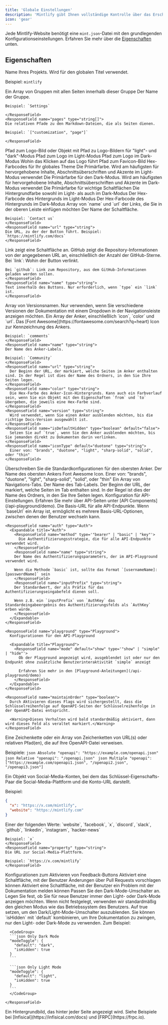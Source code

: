 ```yaml
---
title: 'Globale Einstellungen'
description: 'Mintlify gibt Ihnen vollständige Kontrolle über das Erscheinungsbild Ihrer Dokumentation mithilfe der mint.json-Datei'
icon: 'gear'
---
```


Jede Mintlify-Website benötigt eine `mint.json`-Datei mit den grundlegenden Konfigurationseinstellungen. Erfahren Sie mehr über die [Eigenschaften](#properties) unten.

## Eigenschaften

<ResponseField name="name" type="string" required>
Name Ihres Projekts. Wird für den globalen Titel verwendet.

Beispiel: `mintlify`

</ResponseField>

<ResponseField name="navigation" type="Navigation[]" required>
  Ein Array von Gruppen mit allen Seiten innerhalb dieser Gruppe
  <Expandable title="Navigation">
    <ResponseField name="group" type="string">
    Der Name der Gruppe.

    Beispiel: `Settings`

    </ResponseField>
    <ResponseField name="pages" type="string[]">
    Die relativen Pfade zu den Markdown-Dateien, die als Seiten dienen.

    Beispiel: `["customization", "page"]`

    </ResponseField>

  </Expandable>
</ResponseField>

<ResponseField name="logo" type="string or object">
  Pfad zum Logo-Bild oder Objekt mit Pfad zu Logo-Bildern für "light"- und "dark"-Modus
  <Expandable title="Logo">
    <ResponseField name="light" type="string">
      Pfad zum Logo im Light-Modus
    </ResponseField>
    <ResponseField name="dark" type="string">
      Pfad zum Logo im Dark-Modus
    </ResponseField>
    <ResponseField name="href" type="string" default="/">
      Wohin das Klicken auf das Logo führt
    </ResponseField>
  </Expandable>
</ResponseField>

<ResponseField name="favicon" type="string">
  Pfad zum Favicon-Bild
</ResponseField>

<ResponseField name="colors" type="Colors">
  Hex-Farbcodes für Ihr globales Theme
  <Expandable title="Colors">
    <ResponseField name="primary" type="string" required>
      Die Primärfarbe. Wird am häufigsten für hervorgehobene Inhalte, Abschnittsüberschriften 
      und Akzente im Light-Modus verwendet
    </ResponseField>
    <ResponseField name="light" type="string">
      Die Primärfarbe für den Dark-Modus. Wird am häufigsten für hervorgehobene Inhalte,
      Abschnittsüberschriften und Akzente im Dark-Modus verwendet
    </ResponseField>
    <ResponseField name="dark" type="string">
      Die Primärfarbe für wichtige Schaltflächen
    </ResponseField>
    <ResponseField name="background" type="object">
      Die Hintergrundfarbe sowohl im Light- als auch im Dark-Modus
      <Expandable title="Object">
        <ResponseField name="light" type="string" required>
          Der Hex-Farbcode des Hintergrunds im Light-Modus
        </ResponseField>
        <ResponseField name="dark" type="string" required>
          Der Hex-Farbcode des Hintergrunds im Dark-Modus
        </ResponseField>
      </Expandable>
    </ResponseField>
  </Expandable>
</ResponseField>

<ResponseField name="topbarLinks" type="TopbarLink[]">
  Array von `name` und `url` der Links, die Sie in der oberen Leiste einfügen möchten
  <Expandable title="TopbarLink">
    <ResponseField name="name" type="string">
    Der Name der Schaltfläche.

    Beispiel: `Contact us`
    </ResponseField>
    <ResponseField name="url" type="string">
    Die URL, zu der der Button führt. Beispiel: `https://mintlify.com/docs`
    </ResponseField>

  </Expandable>
</ResponseField>

<ResponseField name="topbarCtaButton" type="Call to Action">
  <Expandable title="Topbar Call to Action">
    <ResponseField name="type" type={'"link" or "github"'} default="link">
    Link zeigt eine Schaltfläche an. GitHub zeigt die Repository-Informationen von der angegebenen URL an, einschließlich der Anzahl der GitHub-Sterne.
    </ResponseField>
    <ResponseField name="url" type="string">
    Bei `link`: Wohin der Button verlinkt.
    
    Bei `github`: Link zum Repository, aus dem GitHub-Informationen geladen werden sollen.
    </ResponseField>
    <ResponseField name="name" type="string">
    Text innerhalb des Buttons. Nur erforderlich, wenn `type` ein `link` ist.
    </ResponseField>

  </Expandable>
</ResponseField>

<ResponseField name="versions" type="string[]">
  Array von Versionsnamen. Nur verwenden, wenn Sie verschiedene Versionen der Dokumentation 
  mit einem Dropdown in der Navigationsleiste anzeigen möchten.
</ResponseField>

<ResponseField name="anchors" type="Anchor[]">
  Ein Array der Anker, einschließlich `icon`, `color` und `url`.
  <Expandable title="Anchor">
    <ResponseField name="icon" type="string">
    Das [Font Awesome](https://fontawesome.com/search?q=heart) Icon zur Kennzeichnung des Ankers.

    Beispiel: `comments`
    </ResponseField>
    <ResponseField name="name" type="string">
    Der Name des Anker-Labels.

    Beispiel: `Community`
    </ResponseField>
    <ResponseField name="url" type="string">
      Der Beginn der URL, der markiert, welche Seiten im Anker enthalten sind. In der Regel ist dies der Name des Ordners, in den Sie Ihre Seiten legen.
    </ResponseField>
    <ResponseField name="color" type="string">
      Die Hex-Farbe des Anker-Icon-Hintergrunds. Kann auch ein Farbverlauf sein, wenn Sie ein Objekt mit den Eigenschaften `from` und `to` übergeben, die jeweils eine Hex-Farbe sind.
    </ResponseField>
    <ResponseField name="version" type="string">
      Wird verwendet, wenn Sie einen Anker ausblenden möchten, bis die richtige Docs-Version ausgewählt ist.
    </ResponseField>
    <ResponseField name="isDefaultHidden" type="boolean" default="false">
      Setzen Sie auf `true`, wenn Sie den Anker ausblenden möchten, bis Sie jemanden direkt zu Dokumenten darin verlinken.
    </ResponseField>
    <ResponseField name="iconType" default="duotone" type="string">
      Einer von: "brands", "duotone", "light", "sharp-solid", "solid", oder "thin"
    </ResponseField>

  </Expandable>
</ResponseField>

<ResponseField name="topAnchor" type="Object">
  Überschreiben Sie die Standardkonfigurationen für den obersten Anker.
  <Expandable title="Object">
    <ResponseField name="name" default="Documentation" type="string">
      Der Name des obersten Ankers
    </ResponseField>
    <ResponseField name="icon" default="book-open" type="string">
      Font Awesome Icon.
    </ResponseField>
    <ResponseField name="iconType" default="duotone" type="string">
      Einer von: "brands", "duotone", "light", "sharp-solid", "solid", oder "thin"
    </ResponseField>
  </Expandable>
</ResponseField>

<ResponseField name="tabs" type="Tabs[]">
  Ein Array von Navigations-Tabs.
  <Expandable title="Tabs">
    <ResponseField name="name" type="string">
      Der Name des Tab-Labels.
    </ResponseField>
    <ResponseField name="url" type="string">
      Der Beginn der URL, der markiert, welche Seiten im Tab enthalten sind. In der Regel ist 
      dies der Name des Ordners, in den Sie Ihre Seiten legen.
    </ResponseField>
  </Expandable>
</ResponseField>

<ResponseField name="api" type="API">
  Konfiguration für API-Einstellungen. Erfahren Sie mehr über API-Seiten unter [API Components](/api-playground/demo).
  <Expandable title="API">
    <ResponseField name="baseUrl" type="string">
      Die Basis-URL für alle API-Endpunkte. Wenn `baseUrl` ein Array ist, ermöglicht es mehrere Basis-URL-Optionen,
      zwischen denen der Benutzer wechseln kann.
    </ResponseField>

    <ResponseField name="auth" type="Auth">
      <Expandable title="Auth">
        <ResponseField name="method" type='"bearer" | "basic" | "key"'>
          Die Authentifizierungsstrategie, die für alle API-Endpunkte verwendet wird.
        </ResponseField>
        <ResponseField name="name" type="string">
        Der Name des Authentifizierungsparameters, der im API-Playground verwendet wird.

        Wenn die Methode `basic` ist, sollte das Format `[usernameName]:[passwordName]` sein
        </ResponseField>
        <ResponseField name="inputPrefix" type="string">
        Der Standardwert, der als Präfix für das Authentifizierungseingabefeld dienen soll.

        Wenn z.B. ein `inputPrefix` von `AuthKey` das Standardeingabeergebnis des Authentifizierungsfelds als `AuthKey` erben würde.
        </ResponseField>
      </Expandable>
    </ResponseField>

    <ResponseField name="playground" type="Playground">
      Konfigurationen für den API-Playground

      <Expandable title="Playground">
        <ResponseField name="mode" default="show" type='"show" | "simple" | "hide"'>
          Ob der Playground angezeigt wird, ausgeblendet ist oder nur den Endpunkt ohne zusätzliche Benutzerinteraktivität `simple` anzeigt

          Erfahren Sie mehr in den [Playground-Anleitungen](/api-playground/demo)
        </ResponseField>
      </Expandable>
    </ResponseField>

    <ResponseField name="maintainOrder" type="boolean">
      Durch Aktivieren dieses Flags wird sichergestellt, dass die Schlüsselreihenfolge auf OpenAPI-Seiten der Schlüsselreihenfolge in der OpenAPI-Datei entspricht.

      <Warning>Dieses Verhalten wird bald standardmäßig aktiviert, dann wird dieses Feld als veraltet markiert.</Warning>
    </ResponseField>

  </Expandable>
</ResponseField>

<ResponseField name="openapi" type="string | string[]">
  Eine Zeichenkette oder ein Array von Zeichenketten von URL(s) oder relativen Pfad(en), die auf Ihre
  OpenAPI-Datei verweisen.
  
  Beispiele:
  <CodeGroup>
    ```json Absolute
    "openapi": "https://example.com/openapi.json"
    ```
    ```json Relative
    "openapi": "/openapi.json"
    ```
    ```json Multiple
    "openapi": ["https://example.com/openapi1.json", "/openapi2.json", "/openapi3.json"]
    ```
  </CodeGroup>

</ResponseField>

<ResponseField name="footerSocials" type="FooterSocials">
  Ein Objekt von Social-Media-Konten, bei dem das Schlüssel-Eigenschafts-Paar die Social-Media-Plattform und die Konto-URL darstellt.
  
  Beispiel: 
  ```json
  {
    "x": "https://x.com/mintlify",
    "website": "https://mintlify.com"
  }
  ```
  <Expandable title="FooterSocials">
    <ResponseField name="[key]" type="string">
    Einer der folgenden Werte: `website`, `facebook`, `x`, `discord`, `slack`, `github`, `linkedin`, `instagram`, `hacker-news`
    
    Beispiel: `x`
    </ResponseField>
    <ResponseField name="property" type="string">
    Die URL zur Social-Media-Plattform.
    
    Beispiel: `https://x.com/mintlify`
    </ResponseField>
  </Expandable>
</ResponseField>

<ResponseField name="feedback" type="Feedback">
  Konfigurationen zum Aktivieren von Feedback-Buttons

  <Expandable title="Feedback">
    <ResponseField name="suggestEdit" type="boolean" default="false">
    Aktiviert eine Schaltfläche, mit der Benutzer Änderungen über Pull Requests vorschlagen können
    </ResponseField>
    <ResponseField name="raiseIssue" type="boolean" default="false">
    Aktiviert eine Schaltfläche, mit der Benutzer ein Problem mit der Dokumentation melden können
    </ResponseField>
  </Expandable>
</ResponseField>

<ResponseField name="modeToggle" type="ModeToggle">
  Passen Sie den Dark-Mode-Umschalter an.
  <Expandable title="ModeToggle">
    <ResponseField name="default" type={'"light" or "dark"'}>
      Legen Sie fest, ob Sie für neue Benutzer immer den Light- oder Dark-Mode anzeigen möchten. Wenn nicht
      festgelegt, verwenden wir standardmäßig den gleichen Modus wie das Betriebssystem des Benutzers.
    </ResponseField>
    <ResponseField name="isHidden" type="boolean" default="false">
      Auf true setzen, um den Dark/Light-Mode-Umschalter auszublenden. Sie können `isHidden` mit `default` kombinieren, um Ihre Dokumentation zu zwingen, nur den Light- oder Dark-Mode zu verwenden. Zum Beispiel:
      
      <CodeGroup>
      ```json Only Dark Mode
      "modeToggle": {
        "default": "dark",
        "isHidden": true
      }
      ```

      ```json Only Light Mode
      "modeToggle": {
        "default": "light",
        "isHidden": true
      }
      ```
      </CodeGroup>

    </ResponseField>

  </Expandable>
</ResponseField>

<ResponseField name="backgroundImage" type="string">
  Ein Hintergrundbild, das hinter jeder Seite angezeigt wird. Siehe Beispiele bei
  [Infisical](https://infisical.com/docs) und [FRPC](https://frpc.io).
</ResponseField>